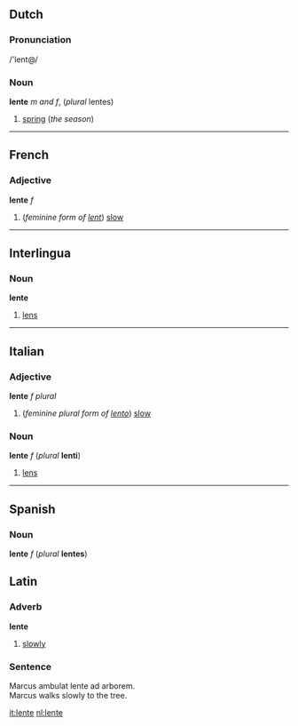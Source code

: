 ==Dutch==
===Pronunciation===
/'lent@/

===Noun===
'''lente''' ''m and f'', (''plural'' lentes)

#[[spring]] (''the season'')

<!--Traditionally the first of the four [[season]]s, typically regarded as being from [[March]] 21 to [[June]] 20 in Northern [[Hemisphere]] regions and from [[September]] 21 to [[December]] 20 in Southern Hemisphere regions.
====Translation====
*[[English]]: [[spring]]
*[[Estonian]]: [[kevad]]
*[[Finnish]]: [[kevät]]
*[[French]]: [[printemps]]
*[[German]]: [[Frühjahr]] ''n'', [[Frühling]] ''m'', [[Lenz]] ''m''
*[[Hebrew]]: [[אביב]]
*[[Hungarian]]: [[tavasz]]
*[[Interlingua]]: [[primavera]]
*[[Polish]]: [[wiosna]]
*[[Spanish]]: [[primavera]]
*[[Yiddish]]: [[פרילינג]]
-->

----
<!-- [[alien vs predator syndrome]] -->
==French==
===Adjective===
'''lente''' ''f''

#(''feminine form of [[lent#French|lent]]'') [[slow]]
<!--
====Translations====
*[[Dutch]]: [[traag]], [[langzaam]] 
*[[German]]: [[langsam]]
*[[Hebrew]]: [[איטית]]
-->
----
==Interlingua==
===Noun===
'''lente'''

#[[lens]]

<!--
#Object, usually of glass, that focuses or defocuses the light that passes through it
====Translations====
*[[English]]: [[lens]]
*[[Dutch]]: [[lens]]
*[[German]]: [[Linse]] ''f''
*[[Hebrew]]: [[עדשה]]
*[[Polish]]: [[soczewka]] ''f''
*[[Yiddish]]: [[לינז]] (also [[אָפטיש גלאָז]])
-->
----
==Italian==
===Adjective===
'''lente''' ''f plural''

#(''feminine plural form of [[lento#Italian|lento]]'') [[slow]]

===Noun===
'''lente''' ''f'' (''plural'' '''lenti''')

#[[lens]]
<!--
#Object, usually of glass, that focuses or defocuses the light that passes through it
====Translations====
*[[English]]: [[lens]]
*[[Dutch]]: [[lens]]
*[[German]]: [[Linse]] ''f''
*[[Hebrew]]: [[עדשה]]
*[[Polish]]: [[soczewka]] ''f''
*[[Yiddish]]: [[לינז]] (also [[אָפטיש גלאָז]])
-->
----
==Spanish==
===Noun===
'''lente''' ''f'' (''plural'' '''lentes''')

==Latin==
===Adverb===
'''lente'''

# [[slowly]]

===Sentence===
Marcus ambulat lente ad arborem.
<br>Marcus walks slowly to the tree.


<!--
#Object, usually of glass, that focuses or defocuses the light that passes through it
====Translations====
*[[English]]: [[lens]]
*[[Dutch]]: [[lens]]
*[[German]]: [[Linse]] ''f''
*[[Hebrew]]: [[עדשה]]
*[[Polish]]: [[soczewka]] ''f''
*[[Yiddish]]: [[לינז]] (also [[אָפטיש גלאָז]])
-->

[[it:lente]]
[[nl:lente]]